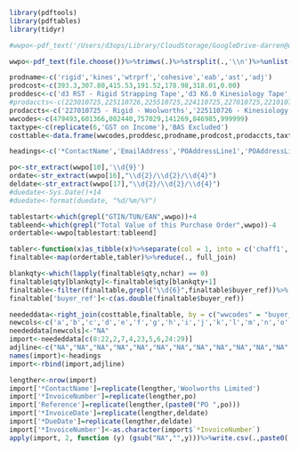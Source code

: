 ```r
library(pdftools)
library(pdftables)
library(tidyr)

#wwpo<-pdf_text('/Users/d3ops/Library/CloudStorage/GoogleDrive-darren@d3tape.com/Shared drives/d3 Team Drive/Stephen/Australia/Woolworths/Orders/2023/0105991232 CEKRX/WWPO_0105991232.pdf')%>%trimws(.)%>%strsplit(.,'\\n')%>%unlist(.)

wwpo<-pdf_text(file.choose())%>%trimws(.)%>%strsplit(.,'\\n')%>%unlist(.)

prodname<-c('rigid','kines','wtrprf','cohesive','eab','ast','adj')
prodcost<-c(393.3,307.80,415.53,191.52,178.98,318.01,0.00)
proddesc<-c('d3 RST - Rigid Strapping Tape','d3 K6.0 Kinesiology Tape','d3 X6.0 Waterproof Kinesiology Tape','d3 Cohesive Bandage','d3 Light EAB Spandex Bandage','d3 Athletic Tape','Adjustment to Total')
#prodaccts<-c(223010725,225110726,225510725,224110725,227010725,221010725,88600)
prodaccts<-c('227010725 - Rigid - Woolworths','225110726 - Kinesiology - Woolworths','225510725 - Waterproof Kinesiology - Woolworths','223010725 - Cohesive Bandage - Woolworths','224110725 - EAB - Woolworths','221010725 - Athletic Tape - Woolworths','88600 - Rounding')
wwcodes<-c(479493,601366,082440,757029,141269,846985,999999)
taxtype<-c(replicate(6,'GST on Income'),'BAS Excluded')
costtable<-data.frame(wwcodes,proddesc,prodname,prodcost,prodaccts,taxtype)
```

```r
headings<-c('*ContactName','EmailAddress','POAddressLine1','POAddressLine2','POAddressLine3','POAddressLine4','POCity','PORegion','POPostalCode','POCountry','*InvoiceNumber','Reference','*InvoiceDate','*DueDate','InventoryItemCode','*Description','*Quantity','*UnitAmount','Discount','*AccountCode','*TaxType','TrackingName1','TrackingOption1','TrackingName2','TrackingOption2','Currency','BrandingTheme')

po<-str_extract(wwpo[10],'\\d{9}')
ordate<-str_extract(wwpo[16],"\\d{2}/\\d{2}/\\d{4}")
deldate<-str_extract(wwpo[17],"\\d{2}/\\d{2}/\\d{4}")
#duedate<-Sys.Date()+14
#duedate<-format(duedate, "%d/%m/%Y")
```

```r
tablestart<-which(grepl("GTIN/TUN/EAN",wwpo))+4
tableend<-which(grepl("Total Value of this Purchase Order",wwpo))-4
ordertable<-wwpo[tablestart:tableend]

tabler<-function(x)as_tibble(x)%>%separate(col = 1, into = c('chaff1','buyer_ref','chaff2','qty','chaff3'), sep = c(34,40,96,100))
finaltable<-map(ordertable,tabler)%>%reduce(., full_join)

blankqty<-which(lapply(finaltable$qty,nchar) == 0)
finaltable$qty[blankqty]<-finaltable$qty[blankqty+1]
finaltable<-filter(finaltable,grepl("\\d{6}",finaltable$buyer_ref))%>%.[c(2,4)]
finaltable['buyer_ref']<-c(as.double(finaltable$buyer_ref))
```

```r
neededdata<-right_join(costtable,finaltable, by = c("wwcodes" = "buyer_ref"))
newcols<-c('a','b','c','d','e','f','g','h','i','j','k','l','m','n','o','p','q','r','s','t','u','v')
neededdata[newcols]<-"NA"
import<-neededdata[c(8:22,2,7,4,23,5,6,24:29)]
adjline<-c("NA","NA","NA","NA","NA","NA","NA","NA","NA","NA","NA","NA","NA","NA","NA",'Adjustment to Total',1,0.00,"NA",'88600','BAS Excluded',"NA","NA","NA","NA","NA","NA")
names(import)<-headings
import<-rbind(import,adjline)
```

```r
lengther<-nrow(import)
import['*ContactName']=replicate(lengther,'Woolworths Limited')
import['*InvoiceNumber']=replicate(lengther,po)
import['Reference']=replicate(lengther,(paste0("PO ",po)))
import['*InvoiceDate']=replicate(lengther,deldate)
import['*DueDate']=replicate(lengther,deldate)
import['*InvoiceNumber']<-as.character(import$`*InvoiceNumber`)
apply(import, 2, function (y) (gsub("NA","",y)))%>%write.csv(.,paste0('/Users/d3ops/Documents/R/Outputs/',po,'_WWPO_',Sys.Date(),'.csv'), row.names = F)
```
